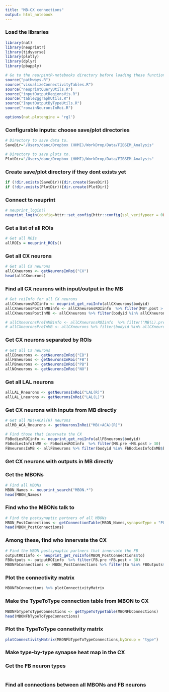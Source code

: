 ```yaml
---
title: "MB-CX connections"
output: html_notebook
---
```


### Load the libraries
```r
library(nat)
library(neuprintr)
library(tidyverse)
library(plotly)
library(dplyr)
library(pbapply)

# Go to the neurpintR-notebooks directory before loading these functions
source("pathways.R")
source("visualizeConnectivityTables.R")
source("neuprintQueryUtils.R")
source("inputOutputRegionsVis.R")
source("table2ggraphUtils.R")
source("InputOutputByTypeUtils.R")
source("romainNeuronsInRoi.R")

options(nat.plotengine = 'rgl')
```

### Configurable inputs: choose save/plot directories
```r
# Directory to save data to.
SaveDir="/Users/danc/Dropbox (HHMI)/WorkDrop/Data/FIBSEM_Analysis"

# Directory to save plots to.
PlotDir="/Users/danc/Dropbox (HHMI)/WorkDrop/Data/FIBSEM_Analysis"
```

### Create save/plot directory if they dont exists yet
```r
if (!dir.exists(SaveDir)){dir.create(SaveDir)}
if (!dir.exists(PlotDir)){dir.create(PlotDir)}
```

### Connect to neuprint
```r
# neuprint_login()
neuprint_login(config=httr::set_config(httr::config(ssl_verifypeer = 0L)))
```

### Get a list of all ROIs
```r
# Get all ROIs
allROIs = neuprint_ROIs()
```

### Get all CX neurons
```r
# Get all CX neurons
allCXneurons <- getNeuronsInRoi("CX")
head(allCXneurons)
```

### Find all CX neurons with input/output in the MB
```r
# Get roiInfo for all CX neurons
allCXneuronsROIinfo <- neuprint_get_roiInfo(allCXneurons$bodyid)
allCXneuronsPostInMBinfo <- allCXneuronsROIinfo  %>% filter(MB*.post > 5)
allCXneuronsPostInMB <- allCXneurons %>% filter(bodyid %in% allCXneuronsPostInMBinfo$bodyid)

# allCXneuronsPreInMBinfo <- allCXneuronsROIinfo  %>% filter("MB(L).pre" + "MB(R).pre" > 5)
# allCXneuronsPreInMB <- allCXneurons %>% filter(bodyid %in% allCXneuronsPreInMBinfo$bodyid)

```


### Get CX neurons separated by ROIs
```r
# Get all CX neurons
allEBneurons <- getNeuronsInRoi("EB")
allFBneurons <- getNeuronsInRoi("FB")
allPBneurons <- getNeuronsInRoi("PB")
allNOneurons <- getNeuronsInRoi("NO")
```

### Get all LAL neurons
```r
allLAL_Rneurons <- getNeuronsInRoi("LAL(R)")
allLAL_Lneurons <- getNeuronsInRoi("LAL(L)")

```

### Get CX neurons with inputs from MB directly
```r
# Get all MB(+ACA)(R) neurons
allMB_ACA_Rneurons <- getNeuronsInRoi("MB(+ACA)(R)")

# Find those that innervate the CX
FbBodiesROIinfo <- neuprint_get_roiInfo(allFBneurons$bodyid)
FbBodiesInfoInMB <- FbBodiesROIinfo  %>% filter(MB.pre +MB.post > 30)
FBneuronsInMB <- allFBneurons %>% filter(bodyid %in% FbBodiesInfoInMB$bodyid)
```

### Get CX neurons with outputs in MB directly


### Get the MBONs
```r
# Find all MBONs
MBON_Names <- neuprint_search("MBON.*")
head(MBON_Names)
```

### Find who the MBONs talk to
```r
# Find the postsynaptic partners of all MBONs
MBON_PostConnections <- getConnectionTable(MBON_Names,synapseType = "POST",synThresh=3)
head(MBON_PostConnections)
```

### Among these, find who innervate the CX
```r
# Find the MBON postsynaptic partners that innervate the FB
outputROIinfo <- neuprint_get_roiInfo(MBON_PostConnections$to)
FBOutputs <- outputROIinfo  %>% filter(FB.pre +FB.post > 30)
MBONFbConnections <- MBON_PostConnections %>% filter(to %in% FBOutputs$bodyid)
```

### Plot the connectivity matrix
```r
MBONFbConnections %>% plotConnectivityMatrix
```

### Make the TypeToType connection table from MBON to CX
```r
MBONFbTypeToTypeConnections <- getTypeToTypeTable(MBONFbConnections)
head(MBONFbTypeToTypeConnections)
```

### Plot the TypeToType connetivity matrix
```r
plotConnectivityMatrix(MBONFbTypeToTypeConnections,byGroup = "type")
```


### Make type-by-type synapse heat map in the CX


### Get the FB neuron types
```r

```

### Find all connections between all MBONs and FB neurons
